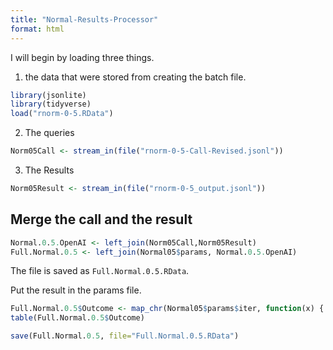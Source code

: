 ```yaml
---
title: "Normal-Results-Processor"
format: html
---
```


I will begin by loading three things.  

1. the data that were stored from creating the batch file.

```r
library(jsonlite)
library(tidyverse)
load("rnorm-0-5.RData")
```

2. The queries

```r
Norm05Call <- stream_in(file("rnorm-0-5-Call-Revised.jsonl"))
```

3. The Results

```r
Norm05Result <- stream_in(file("rnorm-0-5_output.jsonl"))
```

## Merge the call and the result

```r
Normal.0.5.OpenAI <- left_join(Norm05Call,Norm05Result)
Full.Normal.0.5 <- left_join(Normal05$params, Normal.0.5.OpenAI)
```

The file is saved as `Full.Normal.0.5.RData`.

Put the result in the params file.

```r
Full.Normal.0.5$Outcome <- map_chr(Normal05$params$iter, function(x) { unlist(Norm05Result$response$body$choices[[x]][[2]][2]) })
table(Full.Normal.0.5$Outcome)
```

```r
save(Full.Normal.0.5, file="Full.Normal.0.5.RData")
```

